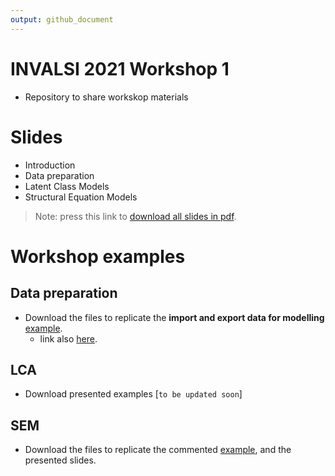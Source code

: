 ```yaml
---
output: github_document
---
```


# INVALSI 2021 Workshop 1

- Repository to share workskop materials

# Slides

- Introduction
- Data preparation
- Latent Class Models
- Structural Equation Models

>Note: press this link to [download all slides in pdf](https://www.dropbox.com/sh/asn8sp0qf7f7rvl/AAAa_gBQuha513OQbTxsPHKMa?dl=1).

# Workshop examples

## Data preparation

- Download the files to replicate the **import and export data for modelling** [example](https://www.dropbox.com/sh/li9sndp5irp0ffa/AACcp5llXkcCWKDwcFeySt7Na?dl=1).
  + link also [here](https://www.dropbox.com/sh/li9sndp5irp0ffa/AACcp5llXkcCWKDwcFeySt7Na?dl=1).

## LCA

- Download presented examples [`to be updated soon`]

## SEM

- Download the files to replicate the commented [example](https://www.dropbox.com/sh/lggup1w5h0mp4k4/AADbDIzv-O5XgpPE2-eZfKUDa?dl=1), and the presented slides.


